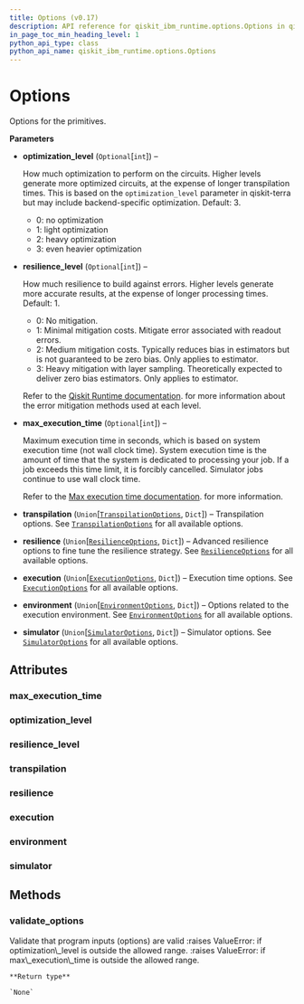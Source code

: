 ```yaml
---
title: Options (v0.17)
description: API reference for qiskit_ibm_runtime.options.Options in qiskit-ibm-runtime v0.17
in_page_toc_min_heading_level: 1
python_api_type: class
python_api_name: qiskit_ibm_runtime.options.Options
---
```


# Options

<Class id="qiskit_ibm_runtime.options.Options" isDedicatedPage={true} github="https://github.com/qiskit/qiskit-ibm-runtime/tree/stable/0.17/qiskit_ibm_runtime/options/options.py" signature="Options(optimization_level=None, resilience_level=None, max_execution_time=None, transpilation=<factory>, resilience=<factory>, execution=<factory>, environment=<factory>, simulator=<factory>)" modifiers="class">
  Options for the primitives.

  **Parameters**

  *   **optimization\_level** (`Optional`\[`int`]) –

      How much optimization to perform on the circuits. Higher levels generate more optimized circuits, at the expense of longer transpilation times. This is based on the `optimization_level` parameter in qiskit-terra but may include backend-specific optimization. Default: 3.

      *   0: no optimization
      *   1: light optimization
      *   2: heavy optimization
      *   3: even heavier optimization

  *   **resilience\_level** (`Optional`\[`int`]) –

      How much resilience to build against errors. Higher levels generate more accurate results, at the expense of longer processing times. Default: 1.

      *   0: No mitigation.
      *   1: Minimal mitigation costs. Mitigate error associated with readout errors.
      *   2: Medium mitigation costs. Typically reduces bias in estimators but is not guaranteed to be zero bias. Only applies to estimator.
      *   3: Heavy mitigation with layer sampling. Theoretically expected to deliver zero bias estimators. Only applies to estimator.

      Refer to the [Qiskit Runtime documentation](/docs/run/configure-error-mitigation). for more information about the error mitigation methods used at each level.

  *   **max\_execution\_time** (`Optional`\[`int`]) –

      Maximum execution time in seconds, which is based on system execution time (not wall clock time). System execution time is the amount of time that the system is dedicated to processing your job. If a job exceeds this time limit, it is forcibly cancelled. Simulator jobs continue to use wall clock time.

      Refer to the [Max execution time documentation](/docs/run/max-execution-time). for more information.

  *   **transpilation** (`Union`\[[`TranspilationOptions`](options-transpilation-options "qiskit_ibm_runtime.options.transpilation_options.TranspilationOptions"), `Dict`]) – Transpilation options. See [`TranspilationOptions`](options-transpilation-options "qiskit_ibm_runtime.options.TranspilationOptions") for all available options.

  *   **resilience** (`Union`\[[`ResilienceOptions`](options-resilience-options "qiskit_ibm_runtime.options.resilience_options.ResilienceOptions"), `Dict`]) – Advanced resilience options to fine tune the resilience strategy. See [`ResilienceOptions`](options-resilience-options "qiskit_ibm_runtime.options.ResilienceOptions") for all available options.

  *   **execution** (`Union`\[[`ExecutionOptions`](options-execution-options "qiskit_ibm_runtime.options.execution_options.ExecutionOptions"), `Dict`]) – Execution time options. See [`ExecutionOptions`](options-execution-options "qiskit_ibm_runtime.options.ExecutionOptions") for all available options.

  *   **environment** (`Union`\[[`EnvironmentOptions`](options-environment-options "qiskit_ibm_runtime.options.environment_options.EnvironmentOptions"), `Dict`]) – Options related to the execution environment. See [`EnvironmentOptions`](options-environment-options "qiskit_ibm_runtime.options.EnvironmentOptions") for all available options.

  *   **simulator** (`Union`\[[`SimulatorOptions`](options-simulator-options "qiskit_ibm_runtime.options.simulator_options.SimulatorOptions"), `Dict`]) – Simulator options. See [`SimulatorOptions`](options-simulator-options "qiskit_ibm_runtime.options.SimulatorOptions") for all available options.

  ## Attributes

  ### max\_execution\_time

  <Attribute id="qiskit_ibm_runtime.options.Options.max_execution_time" attributeTypeHint="int | None" attributeValue="None" />

  ### optimization\_level

  <Attribute id="qiskit_ibm_runtime.options.Options.optimization_level" attributeTypeHint="int | None" attributeValue="None" />

  ### resilience\_level

  <Attribute id="qiskit_ibm_runtime.options.Options.resilience_level" attributeTypeHint="int | None" attributeValue="None" />

  ### transpilation

  <Attribute id="qiskit_ibm_runtime.options.Options.transpilation" attributeTypeHint="TranspilationOptions | Dict" />

  ### resilience

  <Attribute id="qiskit_ibm_runtime.options.Options.resilience" attributeTypeHint="ResilienceOptions | Dict" />

  ### execution

  <Attribute id="qiskit_ibm_runtime.options.Options.execution" attributeTypeHint="ExecutionOptions | Dict" />

  ### environment

  <Attribute id="qiskit_ibm_runtime.options.Options.environment" attributeTypeHint="EnvironmentOptions | Dict" />

  ### simulator

  <Attribute id="qiskit_ibm_runtime.options.Options.simulator" attributeTypeHint="SimulatorOptions | Dict" />

  ## Methods

  ### validate\_options

  <Function id="qiskit_ibm_runtime.options.Options.validate_options" signature="validate_options(options)" modifiers="static">
    Validate that program inputs (options) are valid :raises ValueError: if optimization\_level is outside the allowed range. :raises ValueError: if max\_execution\_time is outside the allowed range.

    **Return type**

    `None`
  </Function>
</Class>

